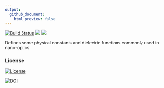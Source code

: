 ```yaml
---
output:
  github_document:
    html_preview: false
---
```


[![Build Status](https://travis-ci.org/plasmonics/dielectric.svg?branch=v0.2.3)](https://travis-ci.org/plasmonics/dielectric)
![](http://www.r-pkg.org/badges/version/dielectric)
![](http://cranlogs.r-pkg.org/badges/grand-total/dielectric)

Defines some physical constants and dielectric functions commonly used in nano-optics

### License

[![License](http://img.shields.io/badge/license-GPL%20%28%3E=%202%29-brightgreen.svg?style=flat)](http://www.gnu.org/licenses/gpl-2.0.html)


[![DOI](https://zenodo.org/badge/DOI/10.5281/zenodo.11420.svg)](https://doi.org/10.5281/zenodo.11420)




